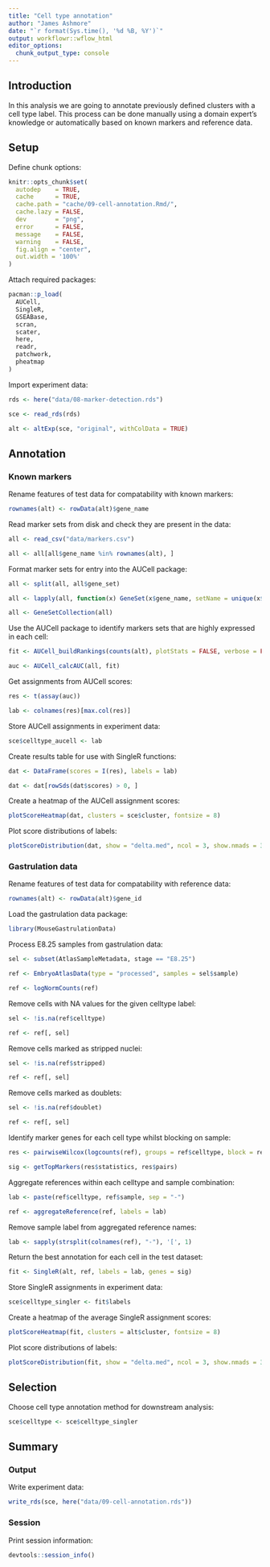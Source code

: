 ```yaml
---
title: "Cell type annotation"
author: "James Ashmore"
date: "`r format(Sys.time(), '%d %B, %Y')`"
output: workflowr::wflow_html
editor_options:
  chunk_output_type: console
---
```


## Introduction

In this analysis we are going to annotate previously defined clusters with a cell type label. This process can be done manually using a domain expert's knowledge or automatically based on known markers and reference data.

## Setup

Define chunk options:

```r
knitr::opts_chunk$set(
  autodep    = TRUE,
  cache      = TRUE,
  cache.path = "cache/09-cell-annotation.Rmd/",
  cache.lazy = FALSE,
  dev        = "png",
  error      = FALSE,
  message    = FALSE,
  warning    = FALSE,
  fig.align = "center",
  out.width = '100%'
)
```

Attach required packages:

```r
pacman::p_load(
  AUCell,
  SingleR,
  GSEABase,
  scran,
  scater,
  here,
  readr,
  patchwork,
  pheatmap
)
```

Import experiment data:

```r
rds <- here("data/08-marker-detection.rds")

sce <- read_rds(rds)

alt <- altExp(sce, "original", withColData = TRUE)
```

## Annotation

### Known markers

Rename features of test data for compatability with known markers:

```r
rownames(alt) <- rowData(alt)$gene_name
```

Read marker sets from disk and check they are present in the data:

```r
all <- read_csv("data/markers.csv")

all <- all[all$gene_name %in% rownames(alt), ]
```

Format marker sets for entry into the AUCell package:

```r
all <- split(all, all$gene_set)

all <- lapply(all, function(x) GeneSet(x$gene_name, setName = unique(x$gene_set)))

all <- GeneSetCollection(all)
```

Use the AUCell package to identify markers sets that are highly expressed in each cell:

```r
fit <- AUCell_buildRankings(counts(alt), plotStats = FALSE, verbose = FALSE)

auc <- AUCell_calcAUC(all, fit)
```

Get assignments from AUCell scores:

```r
res <- t(assay(auc))

lab <- colnames(res)[max.col(res)]
```

Store AUCell assignments in experiment data:

```r
sce$celltype_aucell <- lab
```

Create results table for use with SingleR functions:

```r
dat <- DataFrame(scores = I(res), labels = lab)

dat <- dat[rowSds(dat$scores) > 0, ]
```

Create a heatmap of the AUCell assignment scores:

```r
plotScoreHeatmap(dat, clusters = sce$cluster, fontsize = 8)
```

Plot score distributions of labels:

```r
plotScoreDistribution(dat, show = "delta.med", ncol = 3, show.nmads = 3)
```

### Gastrulation data

Rename features of test data for compatability with reference data:

```r
rownames(alt) <- rowData(alt)$gene_id
```

Load the gastrulation data package:

```r
library(MouseGastrulationData)
```

Process E8.25 samples from gastrulation data:

```r
sel <- subset(AtlasSampleMetadata, stage == "E8.25")

ref <- EmbryoAtlasData(type = "processed", samples = sel$sample)

ref <- logNormCounts(ref)
```

Remove cells with NA values for the given celltype label:

```r
sel <- !is.na(ref$celltype)

ref <- ref[, sel]
```

Remove cells marked as stripped nuclei:

```r
sel <- !is.na(ref$stripped)

ref <- ref[, sel]
```

Remove cells marked as doublets:

```r
sel <- !is.na(ref$doublet)

ref <- ref[, sel]
```

Identify marker genes for each cell type whilst blocking on sample:

```r
res <- pairwiseWilcox(logcounts(ref), groups = ref$celltype, block = ref$sample)

sig <- getTopMarkers(res$statistics, res$pairs)
```

Aggregate references within each celltype and sample combination:

```r
lab <- paste(ref$celltype, ref$sample, sep = "-")

ref <- aggregateReference(ref, labels = lab)
```

Remove sample label from aggregated reference names:

```r
lab <- sapply(strsplit(colnames(ref), "-"), '[', 1)
```

Return the best annotation for each cell in the test dataset:

```r
fit <- SingleR(alt, ref, labels = lab, genes = sig)
```

Store SingleR assignments in experiment data:

```r
sce$celltype_singler <- fit$labels
```

Create a heatmap of the average SingleR assignment scores:

```r
plotScoreHeatmap(fit, clusters = alt$cluster, fontsize = 8)
```

Plot score distributions of labels:

```r
plotScoreDistribution(fit, show = "delta.med", ncol = 3, show.nmads = 3)
```

## Selection

Choose cell type annotation method for downstream analysis:

```r
sce$celltype <- sce$celltype_singler
```

## Summary

### Output

Write experiment data:

```r
write_rds(sce, here("data/09-cell-annotation.rds"))
```

### Session

Print session information:

```r
devtools::session_info()
```
